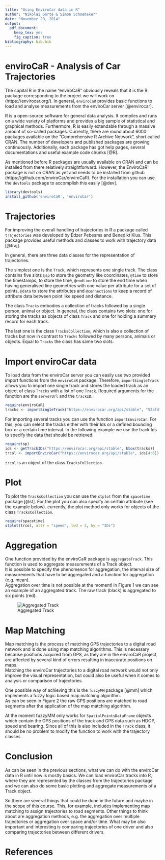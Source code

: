 ```yaml
---
title: "Using EnviroCar data in R"
author: "Nikolai Gorte & Simon Schoemaker"
date: "November 20, 2014"
output:
  pdf_document:
    keep_tex: yes
    fig_caption: true
bibliography: bib.bib
---
```

# enviroCaR - Analysis of Car Trajectories

The capital R in the name "enviroCaR" obviously reveals that it is the R package corresponding to the project we will work on (https://envirocar.org/). In general, `enviroCaR` provides basic functions to load and analyse measurements from the enviroCar server [@envirocar]. 
 
R is a open-source software for general data analysis. It compiles and runs on a wide variety of platforms and provides a big sample of statistical and graphical methods. Furthermore, R is easily extendable through a massive amount of so-called packages. Currently, there are round about 6000 packages available on the "Comprehensive R Archive Network", short called CRAN. The number of developers and published packages are growing continuously. Additionally, each package has got help pages, several documentations and useful example code chunks [@R].

As mentioned before R packages are usually available on CRAN and can be installed from there relatively straightforward. However, the EnviroCaR package is not on CRAN as yet and needs to be installed from github (https://github.com/enviroCar/enviroCaR). For the installation you can use the `devtools` package to accomplish this easily [@dev].

```r
library(devtools)
install_github('enviroCaR', 'enviroCar')
``` 

# Trajectories
For improving the overall handling of trajectories in R a package called `trajectories` was developed by Edzer Pebesma and Benedikt Klus. This package provides useful methods and classes to work with trajectory data [@traj]. 

In general, there are three data classes for the representation of trajectories.

The simplest one is the `Track`, which represents one single track.  The class contains five slots `@sp` to store the geometry like coordinates, `@time` to store the timestamps,
to store the time, `@endtime` to store the end time when having generalised line
geometries with one value per attribute for a set of points, `@data` to store the attributes and `@connections` to keep a record of attribute data between point like speed and distance.

The class `Tracks` embodies a collection of tracks followed by a single person,
animal or object. In general, the class contains two slots: one for storing the tracks
as objects of class `Track` and one for holding a summary record for each track.

The last one is the class `TracksCollection`, which is also a collection of tracks but now in contrast to `Tracks` followed by many persons, animals or objects. Equal to `Tracks` the class has same two slots.
 
# Import enviroCar data
To load data from the enviroCar server you can easily use two provided import functions from the `enviroCaR` package. 
Therefore, `importSingleTrack` allows you to import one single track and stores the loaded track as an object of class `Tracks` with a list of one `Track`. Required arguments for the function are the `serverUrl` and the `trackID`.

```r
require(enviroCaR)
tracks <- importSingleTrack("https://envirocar.org/api/stable", "52af4fd3e4b0593cce13bfc7")
```

For importing several tracks you can use the function `importEnviroCar`. For this, you can select the tracks either with their Ids or a defined bounding box or a certain time interval.
In the following example we use the track Ids to specify the data that should be retrieved.  
 
```r
require(sp)
ids <- getTrackIDs("https://envirocar.org/api/stable", bbox(tracks))
trcol <- importEnviroCar("https://envirocar.org/api/stable", ids[4:6])
```
`trcol` is an object of the class `TracksCollection`.  

# Plot 
To plot the `TracksCollection` you can use the `stplot` from the `spacetime` package [@st].
For the plot you can also specify an certain attribute (see the example below). currently, the plot method only works for objects of the class `TracksCollection`. 
```r
require(spacetime)
stplot(trcol, attr = "speed", lwd = 3, by = "IDs")
```
\newpage

# Aggregation
One function provided by the enviroCaR package is `aggregateTrack`.
This function is used to aggregate measurements of a Track object.  
It is possible to specify the phenomenon for aggregation, the interval size
of measurements that have to be aggregated and a function for aggregation (e.g. mean).  
Aggregation over time is not possible at the moment!
In Figure 1 we can see an example of an aggregated track. The raw track (black) is
aggregated to six points (red).

![Aggregated Track](figures/agg.png)


# Map Matching
Map matching is the process of matching GPS trajectories to a digital road
network and is done using map matching algorithms.
This is necessary because positions acquired from GPS, as they are in the
enviroCaR project, are affected by several kind of errors resulting in inaccurate
positions on maps.  
Matching the enviroCar trajectories to a digital road network would not only improve
the visual representation, but could also be useful when it comes to analysis or
comparison of trajectories.


One possible way of achieving this is the `fuzzyMM` package [@mm] which implements
a fuzzy logic based map matching algorithm.  
As can be seen in Figure 2 the raw GPS positions are matched to road segments after the
application of the map matching algorithm.

\begin{figure}[h!]
  \centering
    \includegraphics[width=1\textwidth]{figures/urban.png}
    \caption{Map Matching}
    \label{fig:mm}
\end{figure}

At the moment fuzzyMM only works for `SpatialPointsDataFrame` objects which contain the 
GPS positions of the track and GPS data such as HDOP, speed and bearing.
Since all of this is also included in the `Track` class, it should be no problem to modify
the function to work with the trajectory classes.



# Conclusion
As can be seen in the previous sections, what we can do with the enviroCar data in R
until now is mostly basics.
We can load enviroCar tracks into R, where they are represented by the classes from the 
trajectories package and we can also do some basic plotting and aggregate measurements of a Track object.


So there are several things that could be done in the future and maybe in the scope of this course. 
This, for example, includes implementing map matching to assign trajectories to road segments.
Other things to think about are aggregation methods, e.g. the aggregation over multiple trajectories
or aggregation over space and/or time.
What may be also important and interesting is comparing trajectories of one driver and also 
comparing trajectories between different drivers.


# References

